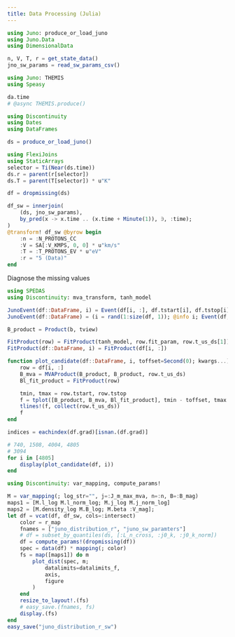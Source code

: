 ```yaml
---
title: Data Processing (Julia)
---
```


```julia
using Juno: produce_or_load_juno
using Juno.Data
using DimensionalData

n, V, T, r = get_state_data()
jno_sw_params = read_sw_params_csv()
```

```julia
using Juno: THEMIS
using Speasy

da.time
# @async THEMIS.produce()
```


```julia
using Discontinuity
using Dates
using DataFrames

ds = produce_or_load_juno()
```


```julia
using FlexiJoins
using StaticArrays
selector = Ti(Near(ds.time))
ds.r = parent(r[selector])
ds.T = parent(T[selector]) * u"K"

df = dropmissing(ds)

df_sw = innerjoin(
    (ds, jno_sw_params),
    by_pred(x -> x.time .. (x.time + Minute(1)), ∋, :time);
)
@transform! df_sw @byrow begin
    :n = :N_PROTONS_CC
    :V = SA[:V_KMPS, 0, 0] * u"km/s"
    :T = :T_PROTONS_EV * u"eV"
    :r = "5 (Data)"
end
```

Diagnose the missing values

```julia
using SPEDAS
using Discontinuity: mva_transform, tanh_model

JunoEvent(df::DataFrame, i) = Event(df[i, :], df.tstart[i], df.tstop[i])
JunoEvent(df::DataFrame) = (i = rand(1:size(df, 1)); @info i; Event(df, i))

B_product = Product(b, tview)

FitProduct(row) = FitProduct(tanh_model, row.fit_param, row.t_us_ds[1])
FitProduct(df::DataFrame, i) = FitProduct(df[i, :])

function plot_candidate(df::DataFrame, i, toffset=Second(0); kwargs...)
    row = df[i, :]
    B_mva = MVAProduct(B_product, B_product, row.t_us_ds)
    Bl_fit_product = FitProduct(row)

    tmin, tmax = row.tstart, row.tstop
    f = tplot([B_product, B_mva, Bl_fit_product], tmin - toffset, tmax + toffset; kwargs...)
    tlines!(f, collect(row.t_us_ds))
    f
end
```

```julia
indices = eachindex(df.grad)[isnan.(df.grad)]
```

```julia
# 740, 1508, 4004, 4805
# 3094
for i in [4805]
    display(plot_candidate(df, i))
end
```

```julia
using Discontinuity: var_mapping, compute_params!

M = var_mapping(; log_str="", j=:J_m_max_mva, n=:n, B=:B_mag)
maps1 = [M.l_log M.l_norm_log; M.j_log M.j_norm_log]
maps2 = [M.density_log M.B_log; M.beta :V_mag];
let df = vcat(df, df_sw, cols=:intersect)
    color = r_map
    fnames = ["juno_distribution_r", "juno_sw_paramters"]
    # df = subset_by_quantiles(ds, [:L_n_cross, :j0_k, :j0_k_norm])
    df = compute_params!(dropmissing(df))
    spec = data(df) * mapping(; color)
    fs = map([maps1]) do m
        plot_dist(spec, m;
            datalimits=datalimits_f,
            axis,
            figure
        )
    end
    resize_to_layout!.(fs)
    # easy_save.(fnames, fs)
    display.(fs)
end
easy_save("juno_distribution_r_sw")
```
